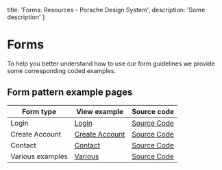   title: 'Forms: Resources - Porsche Design System',
  description: 'Some description'
}

# Forms

To help you better understand how to use our form guidelines we provide some corresponding coded examples.

## Form pattern example pages

| Form type        | View example                      | Source code                      |
| ---------------- | -------------------------------------- | -------------------------------------- |
| Login            | [Login](patterns/forms/example/login)                   | [Source Code](patterns/forms/example/login) |
| Create Account   | [Create Account](patterns/forms/example/create-account) | [Source Code](patterns/forms/example/login) |
| Contact          | [Contact](patterns/forms/example/contact)                | [Source Code](patterns/forms/example/login) |
| Various examples | [Various](patterns/forms/example/various)                | [Source Code](patterns/forms/example/login) |
